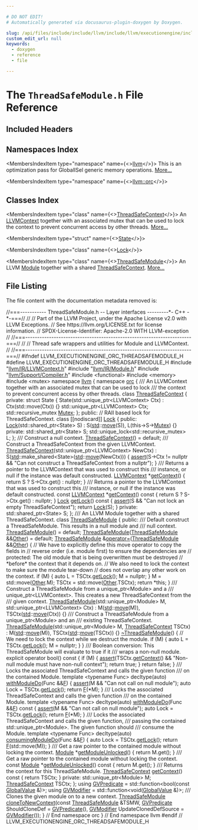 ```yaml
---

# DO NOT EDIT!
# Automatically generated via docusaurus-plugin-doxygen by Doxygen.

slug: /api/files/include/include/llvm/include/llvm/executionengine/include/llvm/executionengine/orc/threadsafemodule-h
custom_edit_url: null
keywords:
  - doxygen
  - reference
  - file

---
```





# The `ThreadSafeModule.h` File Reference

<DoxygenPage pluginConfig={pluginConfig}>



## Included Headers

<IncludesList>
<IncludesListItem
  filePath="llvm/IR/LLVMContext.h"
  permalink="/docs/api/files/include/include/llvm/include/llvm/ir/llvmcontext-h"
  isLocal="true" />
<IncludesListItem
  filePath="llvm/IR/Module.h"
  permalink="/docs/api/files/include/include/llvm/include/llvm/ir/module-h"
  isLocal="true" />
<IncludesListItem
  filePath="llvm/Support/Compiler.h"
  permalink="/docs/api/files/include/include/llvm/include/llvm/support/compiler-h"
  isLocal="true" />
<IncludesListItem
  filePath="functional"
  permalink=""
  isLocal="false" />
<IncludesListItem
  filePath="memory"
  permalink=""
  isLocal="false" />
<IncludesListItem
  filePath="mutex"
  permalink=""
  isLocal="false" />
</IncludesList>

## Namespaces Index

<MembersIndex>

<MembersIndexItem
  type="namespace"
  name={<><a href="/docs/api/namespaces/llvm">llvm</a></>}>
This is an optimization pass for GlobalISel generic memory operations. <a href="/docs/api/namespaces/llvm/#details">More...</a>
</MembersIndexItem>

<MembersIndexItem
  type="namespace"
  name={<><a href="/docs/api/namespaces/llvm/orc">llvm::orc</a></>}>
</MembersIndexItem>

</MembersIndex>

## Classes Index

<MembersIndex>

<MembersIndexItem
  type="class"
  name={<><a href="/docs/api/classes/llvm/orc/threadsafecontext">ThreadSafeContext</a></>}>
An <a href="/docs/api/classes/llvm/llvmcontext">LLVMContext</a> together with an associated mutex that can be used to lock the context to prevent concurrent access by other threads. <a href="/docs/api/classes/llvm/orc/threadsafecontext/#details">More...</a>
</MembersIndexItem>

<MembersIndexItem
  type="struct"
  name={<><a href="/docs/api/structs/llvm/orc/threadsafecontext/state">State</a></>}>
</MembersIndexItem>

<MembersIndexItem
  type="class"
  name={<><a href="/docs/api/classes/llvm/orc/threadsafecontext/lock">Lock</a></>}>
</MembersIndexItem>

<MembersIndexItem
  type="class"
  name={<><a href="/docs/api/classes/llvm/orc/threadsafemodule">ThreadSafeModule</a></>}>
An LLVM <a href="/docs/api/classes/llvm/module">Module</a> together with a shared <a href="/docs/api/classes/llvm/orc/threadsafecontext">ThreadSafeContext</a>. <a href="/docs/api/classes/llvm/orc/threadsafemodule/#details">More...</a>
</MembersIndexItem>

</MembersIndex>


## File Listing

The file content with the documentation metadata removed is:

<ProgramListing>

<Link id="l00001" /><CodeLine lineNumber="1"><Highlight kind="comment">//===----------- ThreadSafeModule.h -- Layer interfaces ---------&#42;- C++ -&#42;-===//</Highlight><Highlight kind="normal"></Highlight></CodeLine>
<Link id="l00002" /><CodeLine lineNumber="2"><Highlight kind="normal"></Highlight><Highlight kind="comment">//</Highlight><Highlight kind="normal"></Highlight></CodeLine>
<Link id="l00003" /><CodeLine lineNumber="3"><Highlight kind="normal"></Highlight><Highlight kind="comment">// Part of the LLVM Project, under the Apache License v2.0 with LLVM Exceptions.</Highlight><Highlight kind="normal"></Highlight></CodeLine>
<Link id="l00004" /><CodeLine lineNumber="4"><Highlight kind="normal"></Highlight><Highlight kind="comment">// See https://llvm.org/LICENSE.txt for license information.</Highlight><Highlight kind="normal"></Highlight></CodeLine>
<Link id="l00005" /><CodeLine lineNumber="5"><Highlight kind="normal"></Highlight><Highlight kind="comment">// SPDX-License-Identifier: Apache-2.0 WITH LLVM-exception</Highlight><Highlight kind="normal"></Highlight></CodeLine>
<Link id="l00006" /><CodeLine lineNumber="6"><Highlight kind="normal"></Highlight><Highlight kind="comment">//</Highlight><Highlight kind="normal"></Highlight></CodeLine>
<Link id="l00007" /><CodeLine lineNumber="7"><Highlight kind="normal"></Highlight><Highlight kind="comment">//===----------------------------------------------------------------------===//</Highlight><Highlight kind="normal"></Highlight></CodeLine>
<Link id="l00008" /><CodeLine lineNumber="8"><Highlight kind="normal"></Highlight><Highlight kind="comment">//</Highlight><Highlight kind="normal"></Highlight></CodeLine>
<Link id="l00009" /><CodeLine lineNumber="9"><Highlight kind="normal"></Highlight><Highlight kind="comment">// Thread safe wrappers and utilities for Module and LLVMContext.</Highlight><Highlight kind="normal"></Highlight></CodeLine>
<Link id="l00010" /><CodeLine lineNumber="10"><Highlight kind="normal"></Highlight><Highlight kind="comment">//</Highlight><Highlight kind="normal"></Highlight></CodeLine>
<Link id="l00011" /><CodeLine lineNumber="11"><Highlight kind="normal"></Highlight><Highlight kind="comment">//===----------------------------------------------------------------------===//</Highlight><Highlight kind="normal"></Highlight></CodeLine>
<Link id="l00012" /><CodeLine lineNumber="12"><Highlight kind="normal"></Highlight></CodeLine>
<Link id="l00013" /><CodeLine lineNumber="13"><Highlight kind="normal"></Highlight><Highlight kind="preprocessor">#ifndef LLVM&#95;EXECUTIONENGINE&#95;ORC&#95;THREADSAFEMODULE&#95;H</Highlight><Highlight kind="normal"></Highlight></CodeLine>
<Link id="l00014" /><CodeLine lineNumber="14"><Highlight kind="normal"></Highlight><Highlight kind="preprocessor">#define LLVM&#95;EXECUTIONENGINE&#95;ORC&#95;THREADSAFEMODULE&#95;H</Highlight><Highlight kind="normal"></Highlight></CodeLine>
<Link id="l00015" /><CodeLine lineNumber="15"><Highlight kind="normal"></Highlight></CodeLine>
<Link id="l00016" /><CodeLine lineNumber="16"><Highlight kind="normal"></Highlight><Highlight kind="preprocessor">#include &quot;<a href="/docs/api/files/include/include/llvm/include/llvm/ir/llvmcontext-h">llvm/IR/LLVMContext.h</a>&quot;</Highlight><Highlight kind="normal"></Highlight></CodeLine>
<Link id="l00017" /><CodeLine lineNumber="17"><Highlight kind="normal"></Highlight><Highlight kind="preprocessor">#include &quot;<a href="/docs/api/files/include/include/llvm/include/llvm/ir/module-h">llvm/IR/Module.h</a>&quot;</Highlight><Highlight kind="normal"></Highlight></CodeLine>
<Link id="l00018" /><CodeLine lineNumber="18"><Highlight kind="normal"></Highlight><Highlight kind="preprocessor">#include &quot;<a href="/docs/api/files/include/include/llvm/include/llvm/support/compiler-h">llvm/Support/Compiler.h</a>&quot;</Highlight><Highlight kind="normal"></Highlight></CodeLine>
<Link id="l00019" /><CodeLine lineNumber="19"><Highlight kind="normal"></Highlight></CodeLine>
<Link id="l00020" /><CodeLine lineNumber="20"><Highlight kind="normal"></Highlight><Highlight kind="preprocessor">#include &lt;functional&gt;</Highlight><Highlight kind="normal"></Highlight></CodeLine>
<Link id="l00021" /><CodeLine lineNumber="21"><Highlight kind="normal"></Highlight><Highlight kind="preprocessor">#include &lt;memory&gt;</Highlight><Highlight kind="normal"></Highlight></CodeLine>
<Link id="l00022" /><CodeLine lineNumber="22"><Highlight kind="normal"></Highlight><Highlight kind="preprocessor">#include &lt;mutex&gt;</Highlight><Highlight kind="normal"></Highlight></CodeLine>
<Link id="l00023" /><CodeLine lineNumber="23"><Highlight kind="normal"></Highlight></CodeLine>
<Link id="l00024" /><CodeLine lineNumber="24"><Highlight kind="normal"></Highlight><Highlight kind="keyword">namespace </Highlight><Highlight kind="normal"><a href="/docs/api/namespaces/llvm">llvm</a> &#123;</Highlight></CodeLine>
<Link id="l00025" /><CodeLine lineNumber="25"><Highlight kind="normal"></Highlight><Highlight kind="keyword">namespace </Highlight><Highlight kind="normal"><a href="/docs/api/namespaces/llvm/orc">orc</a> &#123;</Highlight></CodeLine>
<Link id="l00026" /><CodeLine lineNumber="26"><Highlight kind="normal"></Highlight><Highlight kind="comment"></Highlight></CodeLine>
<Link id="l00027" /><CodeLine lineNumber="27"><Highlight kind="comment">/// An LLVMContext together with an associated mutex that can be used to lock</Highlight></CodeLine>
<Link id="l00028" /><CodeLine lineNumber="28"><Highlight kind="comment">/// the context to prevent concurrent access by other threads.</Highlight><Highlight kind="normal"></Highlight></CodeLine>
<Link id="l00029" /><CodeLine lineNumber="29" lineLink="/docs/api/classes/llvm/orc/threadsafecontext"><Highlight kind="normal"></Highlight><Highlight kind="keyword">class </Highlight><Highlight kind="normal"><a href="/docs/api/classes/llvm/orc/threadsafecontext/#a0a244f57f5a98491480ada4e7ef76ba7">ThreadSafeContext</a> &#123;</Highlight></CodeLine>
<Link id="l00030" /><CodeLine lineNumber="30"><Highlight kind="normal"></Highlight><Highlight kind="keyword">private</Highlight><Highlight kind="normal">:</Highlight></CodeLine>
<Link id="l00031" /><CodeLine lineNumber="31"><Highlight kind="normal">  </Highlight><Highlight kind="keyword">struct </Highlight><Highlight kind="normal">State &#123;</Highlight></CodeLine>
<Link id="l00032" /><CodeLine lineNumber="32"><Highlight kind="normal">    State(std::unique&#95;ptr&lt;LLVMContext&gt; Ctx) : Ctx(std::move(Ctx)) &#123;&#125;</Highlight></CodeLine>
<Link id="l00033" /><CodeLine lineNumber="33"><Highlight kind="normal"></Highlight></CodeLine>
<Link id="l00034" /><CodeLine lineNumber="34"><Highlight kind="normal">    std::unique&#95;ptr&lt;LLVMContext&gt; Ctx;</Highlight></CodeLine>
<Link id="l00035" /><CodeLine lineNumber="35"><Highlight kind="normal">    std::recursive&#95;mutex <a href="/docs/api/namespaces/llvm/sys/#a52d48084c5b60251870b6118e4670fee">Mutex</a>;</Highlight></CodeLine>
<Link id="l00036" /><CodeLine lineNumber="36"><Highlight kind="normal">  &#125;;</Highlight></CodeLine>
<Link id="l00037" /><CodeLine lineNumber="37"><Highlight kind="normal"></Highlight></CodeLine>
<Link id="l00038" /><CodeLine lineNumber="38"><Highlight kind="normal"></Highlight><Highlight kind="keyword">public</Highlight><Highlight kind="normal">:</Highlight></CodeLine>
<Link id="l00039" /><CodeLine lineNumber="39"><Highlight kind="normal">  </Highlight><Highlight kind="comment">// RAII based lock for ThreadSafeContext.</Highlight><Highlight kind="normal"></Highlight></CodeLine>
<Link id="l00040" /><CodeLine lineNumber="40" lineLink="/docs/api/classes/llvm/orc/threadsafecontext/lock"><Highlight kind="normal">  </Highlight><Highlight kind="keyword">class </Highlight><Highlight kind="normal">&#91;&#91;nodiscard&#93;&#93; <a href="/docs/api/classes/llvm/orc/threadsafecontext/lock/#afe44f9af793066beb30dc645113b5e5a">Lock</a> &#123;</Highlight></CodeLine>
<Link id="l00041" /><CodeLine lineNumber="41"><Highlight kind="normal">  </Highlight><Highlight kind="keyword">public</Highlight><Highlight kind="normal">:</Highlight></CodeLine>
<Link id="l00042" /><CodeLine lineNumber="42" lineLink="/docs/api/classes/llvm/orc/threadsafecontext/lock/#afe44f9af793066beb30dc645113b5e5a"><Highlight kind="normal">    <a href="/docs/api/classes/llvm/orc/threadsafecontext/lock/#afe44f9af793066beb30dc645113b5e5a">Lock</a>(std::shared&#95;ptr&lt;State&gt; S) : S(<a href="/docs/api/namespaces/std">std</a>::<a href="/docs/api/namespaces/llvm/#abfc9c7ecf70f66901e439f7c04ef3dbb">move</a>(S)), L(this-&gt;S-&gt;<a href="/docs/api/namespaces/llvm/sys/#a52d48084c5b60251870b6118e4670fee">Mutex</a>) &#123;&#125;</Highlight></CodeLine>
<Link id="l00043" /><CodeLine lineNumber="43"><Highlight kind="normal"></Highlight></CodeLine>
<Link id="l00044" /><CodeLine lineNumber="44"><Highlight kind="normal">  </Highlight><Highlight kind="keyword">private</Highlight><Highlight kind="normal">:</Highlight></CodeLine>
<Link id="l00045" /><CodeLine lineNumber="45"><Highlight kind="normal">    std::shared&#95;ptr&lt;State&gt; S;</Highlight></CodeLine>
<Link id="l00046" /><CodeLine lineNumber="46"><Highlight kind="normal">    std::unique&#95;lock&lt;std::recursive&#95;mutex&gt; L;</Highlight></CodeLine>
<Link id="l00047" /><CodeLine lineNumber="47"><Highlight kind="normal">  &#125;;</Highlight></CodeLine>
<Link id="l00048" /><CodeLine lineNumber="48"><Highlight kind="normal"></Highlight><Highlight kind="comment"></Highlight></CodeLine>
<Link id="l00049" /><CodeLine lineNumber="49"><Highlight kind="comment">  /// Construct a null context.</Highlight><Highlight kind="normal"></Highlight></CodeLine>
<Link id="l00050" /><CodeLine lineNumber="50" lineLink="/docs/api/classes/llvm/orc/threadsafecontext/#a0a244f57f5a98491480ada4e7ef76ba7"><Highlight kind="normal">  <a href="/docs/api/classes/llvm/orc/threadsafecontext/#a0a244f57f5a98491480ada4e7ef76ba7">ThreadSafeContext</a>() = </Highlight><Highlight kind="keywordflow">default</Highlight><Highlight kind="normal">;</Highlight></CodeLine>
<Link id="l00051" /><CodeLine lineNumber="51"><Highlight kind="normal"></Highlight><Highlight kind="comment"></Highlight></CodeLine>
<Link id="l00052" /><CodeLine lineNumber="52"><Highlight kind="comment">  /// Construct a ThreadSafeContext from the given LLVMContext.</Highlight><Highlight kind="normal"></Highlight></CodeLine>
<Link id="l00053" /><CodeLine lineNumber="53" lineLink="/docs/api/classes/llvm/orc/threadsafecontext/#a4b258ac288933a31602eeb3b69fadc24"><Highlight kind="normal">  <a href="/docs/api/classes/llvm/orc/threadsafecontext/#a4b258ac288933a31602eeb3b69fadc24">ThreadSafeContext</a>(std::unique&#95;ptr&lt;LLVMContext&gt; NewCtx)</Highlight></CodeLine>
<Link id="l00054" /><CodeLine lineNumber="54"><Highlight kind="normal">      : S(<a href="/docs/api/namespaces/std">std</a>::make&#95;shared&lt;State&gt;(<a href="/docs/api/namespaces/std">std</a>::<a href="/docs/api/namespaces/llvm/#abfc9c7ecf70f66901e439f7c04ef3dbb">move</a>(NewCtx))) &#123;</Highlight></CodeLine>
<Link id="l00055" /><CodeLine lineNumber="55"><Highlight kind="normal">    <a href="/docs/api/files/lib/lib/target/lib/target/amdgpu/silowercontrolflow-cpp/#a4868c5d81c5ccc98c47aeab6244346a0">assert</a>(S-&gt;Ctx != </Highlight><Highlight kind="keyword">nullptr</Highlight><Highlight kind="normal"> &amp;&amp;</Highlight></CodeLine>
<Link id="l00056" /><CodeLine lineNumber="56"><Highlight kind="normal">           </Highlight><Highlight kind="stringliteral">&quot;Can not construct a ThreadSafeContext from a nullptr&quot;</Highlight><Highlight kind="normal">);</Highlight></CodeLine>
<Link id="l00057" /><CodeLine lineNumber="57"><Highlight kind="normal">  &#125;</Highlight></CodeLine>
<Link id="l00058" /><CodeLine lineNumber="58"><Highlight kind="normal"></Highlight><Highlight kind="comment"></Highlight></CodeLine>
<Link id="l00059" /><CodeLine lineNumber="59"><Highlight kind="comment">  /// Returns a pointer to the LLVMContext that was used to construct this</Highlight></CodeLine>
<Link id="l00060" /><CodeLine lineNumber="60"><Highlight kind="comment">  /// instance, or null if the instance was default constructed.</Highlight><Highlight kind="normal"></Highlight></CodeLine>
<Link id="l00061" /><CodeLine lineNumber="61" lineLink="/docs/api/classes/llvm/orc/threadsafecontext/#a26cd7d5082cf17b4782dc90afbc37899"><Highlight kind="normal">  <a href="/docs/api/classes/llvm/llvmcontext">LLVMContext</a> &#42;<a href="/docs/api/classes/llvm/orc/threadsafecontext/#a26cd7d5082cf17b4782dc90afbc37899">getContext</a>() &#123; </Highlight><Highlight kind="keywordflow">return</Highlight><Highlight kind="normal"> S ? S-&gt;Ctx.get() : </Highlight><Highlight kind="keyword">nullptr</Highlight><Highlight kind="normal">; &#125;</Highlight></CodeLine>
<Link id="l00062" /><CodeLine lineNumber="62"><Highlight kind="normal"></Highlight><Highlight kind="comment"></Highlight></CodeLine>
<Link id="l00063" /><CodeLine lineNumber="63"><Highlight kind="comment">  /// Returns a pointer to the LLVMContext that was used to construct this</Highlight></CodeLine>
<Link id="l00064" /><CodeLine lineNumber="64"><Highlight kind="comment">  /// instance, or null if the instance was default constructed.</Highlight><Highlight kind="normal"></Highlight></CodeLine>
<Link id="l00065" /><CodeLine lineNumber="65" lineLink="/docs/api/classes/llvm/orc/threadsafecontext/#a6a7edf9869709ba3d8647705540f2926"><Highlight kind="normal">  </Highlight><Highlight kind="keyword">const</Highlight><Highlight kind="normal"> <a href="/docs/api/classes/llvm/llvmcontext">LLVMContext</a> &#42;<a href="/docs/api/classes/llvm/orc/threadsafecontext/#a6a7edf9869709ba3d8647705540f2926">getContext</a>()</Highlight><Highlight kind="keyword"> const </Highlight><Highlight kind="normal">&#123; </Highlight><Highlight kind="keywordflow">return</Highlight><Highlight kind="normal"> S ? S-&gt;Ctx.get() : </Highlight><Highlight kind="keyword">nullptr</Highlight><Highlight kind="normal">; &#125;</Highlight></CodeLine>
<Link id="l00066" /><CodeLine lineNumber="66"><Highlight kind="normal"></Highlight></CodeLine>
<Link id="l00067" /><CodeLine lineNumber="67" lineLink="/docs/api/classes/llvm/orc/threadsafecontext/#a25f49da8596355b9e4d0f2f85b792854"><Highlight kind="normal">  <a href="/docs/api/classes/llvm/orc/threadsafecontext/lock">Lock</a> <a href="/docs/api/classes/llvm/orc/threadsafecontext/#a25f49da8596355b9e4d0f2f85b792854">getLock</a>()</Highlight><Highlight kind="keyword"> const </Highlight><Highlight kind="normal">&#123;</Highlight></CodeLine>
<Link id="l00068" /><CodeLine lineNumber="68"><Highlight kind="normal">    <a href="/docs/api/files/lib/lib/target/lib/target/amdgpu/silowercontrolflow-cpp/#a4868c5d81c5ccc98c47aeab6244346a0">assert</a>(S &amp;&amp; </Highlight><Highlight kind="stringliteral">&quot;Can not lock an empty ThreadSafeContext&quot;</Highlight><Highlight kind="normal">);</Highlight></CodeLine>
<Link id="l00069" /><CodeLine lineNumber="69"><Highlight kind="normal">    </Highlight><Highlight kind="keywordflow">return</Highlight><Highlight kind="normal"> <a href="/docs/api/classes/llvm/orc/threadsafecontext/lock">Lock</a>(S);</Highlight></CodeLine>
<Link id="l00070" /><CodeLine lineNumber="70"><Highlight kind="normal">  &#125;</Highlight></CodeLine>
<Link id="l00071" /><CodeLine lineNumber="71"><Highlight kind="normal"></Highlight></CodeLine>
<Link id="l00072" /><CodeLine lineNumber="72"><Highlight kind="normal"></Highlight><Highlight kind="keyword">private</Highlight><Highlight kind="normal">:</Highlight></CodeLine>
<Link id="l00073" /><CodeLine lineNumber="73"><Highlight kind="normal">  std::shared&#95;ptr&lt;State&gt; S;</Highlight></CodeLine>
<Link id="l00074" /><CodeLine lineNumber="74"><Highlight kind="normal">&#125;;</Highlight></CodeLine>
<Link id="l00075" /><CodeLine lineNumber="75"><Highlight kind="normal"></Highlight><Highlight kind="comment"></Highlight></CodeLine>
<Link id="l00076" /><CodeLine lineNumber="76"><Highlight kind="comment">/// An LLVM Module together with a shared ThreadSafeContext.</Highlight><Highlight kind="normal"></Highlight></CodeLine>
<Link id="l00077" /><CodeLine lineNumber="77" lineLink="/docs/api/classes/llvm/orc/threadsafemodule"><Highlight kind="normal"></Highlight><Highlight kind="keyword">class </Highlight><Highlight kind="normal"><a href="/docs/api/classes/llvm/orc/threadsafemodule/#a5238e1d80536030a7ddd0a00e18c7371">ThreadSafeModule</a> &#123;</Highlight></CodeLine>
<Link id="l00078" /><CodeLine lineNumber="78"><Highlight kind="normal"></Highlight><Highlight kind="keyword">public</Highlight><Highlight kind="normal">:</Highlight><Highlight kind="comment"></Highlight></CodeLine>
<Link id="l00079" /><CodeLine lineNumber="79"><Highlight kind="comment">  /// Default construct a ThreadSafeModule. This results in a null module and</Highlight></CodeLine>
<Link id="l00080" /><CodeLine lineNumber="80"><Highlight kind="comment">  /// null context.</Highlight><Highlight kind="normal"></Highlight></CodeLine>
<Link id="l00081" /><CodeLine lineNumber="81" lineLink="/docs/api/classes/llvm/orc/threadsafemodule/#a5238e1d80536030a7ddd0a00e18c7371"><Highlight kind="normal">  <a href="/docs/api/classes/llvm/orc/threadsafemodule/#a5238e1d80536030a7ddd0a00e18c7371">ThreadSafeModule</a>() = </Highlight><Highlight kind="keywordflow">default</Highlight><Highlight kind="normal">;</Highlight></CodeLine>
<Link id="l00082" /><CodeLine lineNumber="82"><Highlight kind="normal"></Highlight></CodeLine>
<Link id="l00083" /><CodeLine lineNumber="83" lineLink="/docs/api/classes/llvm/orc/threadsafemodule/#a7e8aab03373a96cc61ae3da687bd73eb"><Highlight kind="normal">  <a href="/docs/api/classes/llvm/orc/threadsafemodule/#a7e8aab03373a96cc61ae3da687bd73eb">ThreadSafeModule</a>(<a href="/docs/api/classes/llvm/orc/threadsafemodule/#a5238e1d80536030a7ddd0a00e18c7371">ThreadSafeModule</a> &amp;&amp;<a href="/docs/api/namespaces/llvm/#a9eb4f5b98b70ee4fab9614ed58282c1fa6311ae17c1ee52b36e68aaf4ad066387">Other</a>) = </Highlight><Highlight kind="keywordflow">default</Highlight><Highlight kind="normal">;</Highlight></CodeLine>
<Link id="l00084" /><CodeLine lineNumber="84"><Highlight kind="normal"></Highlight></CodeLine>
<Link id="l00085" /><CodeLine lineNumber="85" lineLink="/docs/api/classes/llvm/orc/threadsafemodule/#a1bba70015bd06fc62083890136957dda"><Highlight kind="normal">  <a href="/docs/api/classes/llvm/orc/threadsafemodule/#a5238e1d80536030a7ddd0a00e18c7371">ThreadSafeModule</a> &amp;<a href="/docs/api/classes/llvm/orc/threadsafemodule/#a1bba70015bd06fc62083890136957dda">operator=</a>(<a href="/docs/api/classes/llvm/orc/threadsafemodule/#a5238e1d80536030a7ddd0a00e18c7371">ThreadSafeModule</a> &amp;&amp;<a href="/docs/api/namespaces/llvm/#a9eb4f5b98b70ee4fab9614ed58282c1fa6311ae17c1ee52b36e68aaf4ad066387">Other</a>) &#123;</Highlight></CodeLine>
<Link id="l00086" /><CodeLine lineNumber="86"><Highlight kind="normal">    </Highlight><Highlight kind="comment">// We have to explicitly define this move operator to copy the fields in</Highlight><Highlight kind="normal"></Highlight></CodeLine>
<Link id="l00087" /><CodeLine lineNumber="87"><Highlight kind="normal">    </Highlight><Highlight kind="comment">// reverse order (i.e. module first) to ensure the dependencies are</Highlight><Highlight kind="normal"></Highlight></CodeLine>
<Link id="l00088" /><CodeLine lineNumber="88"><Highlight kind="normal">    </Highlight><Highlight kind="comment">// protected: The old module that is being overwritten must be destroyed</Highlight><Highlight kind="normal"></Highlight></CodeLine>
<Link id="l00089" /><CodeLine lineNumber="89"><Highlight kind="normal">    </Highlight><Highlight kind="comment">// &#42;before&#42; the context that it depends on.</Highlight><Highlight kind="normal"></Highlight></CodeLine>
<Link id="l00090" /><CodeLine lineNumber="90"><Highlight kind="normal">    </Highlight><Highlight kind="comment">// We also need to lock the context to make sure the module tear-down</Highlight><Highlight kind="normal"></Highlight></CodeLine>
<Link id="l00091" /><CodeLine lineNumber="91"><Highlight kind="normal">    </Highlight><Highlight kind="comment">// does not overlap any other work on the context.</Highlight><Highlight kind="normal"></Highlight></CodeLine>
<Link id="l00092" /><CodeLine lineNumber="92"><Highlight kind="normal">    </Highlight><Highlight kind="keywordflow">if</Highlight><Highlight kind="normal"> (M) &#123;</Highlight></CodeLine>
<Link id="l00093" /><CodeLine lineNumber="93"><Highlight kind="normal">      </Highlight><Highlight kind="keyword">auto</Highlight><Highlight kind="normal"> L = TSCtx.<a href="/docs/api/classes/llvm/orc/threadsafecontext/#a25f49da8596355b9e4d0f2f85b792854">getLock</a>();</Highlight></CodeLine>
<Link id="l00094" /><CodeLine lineNumber="94"><Highlight kind="normal">      M = </Highlight><Highlight kind="keyword">nullptr</Highlight><Highlight kind="normal">;</Highlight></CodeLine>
<Link id="l00095" /><CodeLine lineNumber="95"><Highlight kind="normal">    &#125;</Highlight></CodeLine>
<Link id="l00096" /><CodeLine lineNumber="96"><Highlight kind="normal">    M = std::move(<a href="/docs/api/namespaces/llvm/#a9eb4f5b98b70ee4fab9614ed58282c1fa6311ae17c1ee52b36e68aaf4ad066387">Other</a>.M);</Highlight></CodeLine>
<Link id="l00097" /><CodeLine lineNumber="97"><Highlight kind="normal">    TSCtx = std::move(<a href="/docs/api/namespaces/llvm/#a9eb4f5b98b70ee4fab9614ed58282c1fa6311ae17c1ee52b36e68aaf4ad066387">Other</a>.TSCtx);</Highlight></CodeLine>
<Link id="l00098" /><CodeLine lineNumber="98"><Highlight kind="normal">    </Highlight><Highlight kind="keywordflow">return</Highlight><Highlight kind="normal"> &#42;</Highlight><Highlight kind="keyword">this</Highlight><Highlight kind="normal">;</Highlight></CodeLine>
<Link id="l00099" /><CodeLine lineNumber="99"><Highlight kind="normal">  &#125;</Highlight></CodeLine>
<Link id="l00100" /><CodeLine lineNumber="100"><Highlight kind="normal"></Highlight><Highlight kind="comment"></Highlight></CodeLine>
<Link id="l00101" /><CodeLine lineNumber="101"><Highlight kind="comment">  /// Construct a ThreadSafeModule from a unique&#95;ptr&lt;Module&gt; and a</Highlight></CodeLine>
<Link id="l00102" /><CodeLine lineNumber="102"><Highlight kind="comment">  /// unique&#95;ptr&lt;LLVMContext&gt;. This creates a new ThreadSafeContext from the</Highlight></CodeLine>
<Link id="l00103" /><CodeLine lineNumber="103"><Highlight kind="comment">  /// given context.</Highlight><Highlight kind="normal"></Highlight></CodeLine>
<Link id="l00104" /><CodeLine lineNumber="104" lineLink="/docs/api/classes/llvm/orc/threadsafemodule/#a59b16a2ba2778523a92d88a10d000e9d"><Highlight kind="normal">  <a href="/docs/api/classes/llvm/orc/threadsafemodule/#a59b16a2ba2778523a92d88a10d000e9d">ThreadSafeModule</a>(std::unique&#95;ptr&lt;Module&gt; M, std::unique&#95;ptr&lt;LLVMContext&gt; Ctx)</Highlight></CodeLine>
<Link id="l00105" /><CodeLine lineNumber="105"><Highlight kind="normal">      : M(<a href="/docs/api/namespaces/std">std</a>::<a href="/docs/api/namespaces/llvm/#abfc9c7ecf70f66901e439f7c04ef3dbb">move</a>(M)), TSCtx(<a href="/docs/api/namespaces/std">std</a>::<a href="/docs/api/namespaces/llvm/#abfc9c7ecf70f66901e439f7c04ef3dbb">move</a>(Ctx)) &#123;&#125;</Highlight></CodeLine>
<Link id="l00106" /><CodeLine lineNumber="106"><Highlight kind="normal"></Highlight><Highlight kind="comment"></Highlight></CodeLine>
<Link id="l00107" /><CodeLine lineNumber="107"><Highlight kind="comment">  /// Construct a ThreadSafeModule from a unique&#95;ptr&lt;Module&gt; and an</Highlight></CodeLine>
<Link id="l00108" /><CodeLine lineNumber="108"><Highlight kind="comment">  /// existing ThreadSafeContext.</Highlight><Highlight kind="normal"></Highlight></CodeLine>
<Link id="l00109" /><CodeLine lineNumber="109" lineLink="/docs/api/classes/llvm/orc/threadsafemodule/#aad76bc6379e9faa0a0b2e360817bbc37"><Highlight kind="normal">  <a href="/docs/api/classes/llvm/orc/threadsafemodule/#aad76bc6379e9faa0a0b2e360817bbc37">ThreadSafeModule</a>(std::unique&#95;ptr&lt;Module&gt; M, <a href="/docs/api/classes/llvm/orc/threadsafecontext">ThreadSafeContext</a> TSCtx)</Highlight></CodeLine>
<Link id="l00110" /><CodeLine lineNumber="110"><Highlight kind="normal">      : M(<a href="/docs/api/namespaces/std">std</a>::<a href="/docs/api/namespaces/llvm/#abfc9c7ecf70f66901e439f7c04ef3dbb">move</a>(M)), TSCtx(<a href="/docs/api/namespaces/std">std</a>::<a href="/docs/api/namespaces/llvm/#abfc9c7ecf70f66901e439f7c04ef3dbb">move</a>(TSCtx)) &#123;&#125;</Highlight></CodeLine>
<Link id="l00111" /><CodeLine lineNumber="111"><Highlight kind="normal"></Highlight></CodeLine>
<Link id="l00112" /><CodeLine lineNumber="112" lineLink="/docs/api/classes/llvm/orc/threadsafemodule/#a39fded867bd4a9aa23197880a2523bdb"><Highlight kind="normal">  <a href="/docs/api/classes/llvm/orc/threadsafemodule/#a39fded867bd4a9aa23197880a2523bdb">~ThreadSafeModule</a>() &#123;</Highlight></CodeLine>
<Link id="l00113" /><CodeLine lineNumber="113"><Highlight kind="normal">    </Highlight><Highlight kind="comment">// We need to lock the context while we destruct the module.</Highlight><Highlight kind="normal"></Highlight></CodeLine>
<Link id="l00114" /><CodeLine lineNumber="114"><Highlight kind="normal">    </Highlight><Highlight kind="keywordflow">if</Highlight><Highlight kind="normal"> (M) &#123;</Highlight></CodeLine>
<Link id="l00115" /><CodeLine lineNumber="115"><Highlight kind="normal">      </Highlight><Highlight kind="keyword">auto</Highlight><Highlight kind="normal"> L = TSCtx.<a href="/docs/api/classes/llvm/orc/threadsafecontext/#a25f49da8596355b9e4d0f2f85b792854">getLock</a>();</Highlight></CodeLine>
<Link id="l00116" /><CodeLine lineNumber="116"><Highlight kind="normal">      M = </Highlight><Highlight kind="keyword">nullptr</Highlight><Highlight kind="normal">;</Highlight></CodeLine>
<Link id="l00117" /><CodeLine lineNumber="117"><Highlight kind="normal">    &#125;</Highlight></CodeLine>
<Link id="l00118" /><CodeLine lineNumber="118"><Highlight kind="normal">  &#125;</Highlight></CodeLine>
<Link id="l00119" /><CodeLine lineNumber="119"><Highlight kind="normal"></Highlight><Highlight kind="comment"></Highlight></CodeLine>
<Link id="l00120" /><CodeLine lineNumber="120"><Highlight kind="comment">  /// Boolean conversion: This ThreadSafeModule will evaluate to true if it</Highlight></CodeLine>
<Link id="l00121" /><CodeLine lineNumber="121"><Highlight kind="comment">  /// wraps a non-null module.</Highlight><Highlight kind="normal"></Highlight></CodeLine>
<Link id="l00122" /><CodeLine lineNumber="122" lineLink="/docs/api/classes/llvm/orc/threadsafemodule/#ad047604d783d265d6f5a5cfc3f0345e3"><Highlight kind="normal">  </Highlight><Highlight kind="keyword">explicit</Highlight><Highlight kind="normal"> </Highlight><Highlight kind="keyword">operator</Highlight><Highlight kind="normal"> bool()</Highlight><Highlight kind="keyword"> const </Highlight><Highlight kind="normal">&#123;</Highlight></CodeLine>
<Link id="l00123" /><CodeLine lineNumber="123"><Highlight kind="normal">    </Highlight><Highlight kind="keywordflow">if</Highlight><Highlight kind="normal"> (M) &#123;</Highlight></CodeLine>
<Link id="l00124" /><CodeLine lineNumber="124"><Highlight kind="normal">      <a href="/docs/api/files/lib/lib/target/lib/target/amdgpu/silowercontrolflow-cpp/#a4868c5d81c5ccc98c47aeab6244346a0">assert</a>(TSCtx.<a href="/docs/api/classes/llvm/orc/threadsafecontext/#a26cd7d5082cf17b4782dc90afbc37899">getContext</a>() &amp;&amp;</Highlight></CodeLine>
<Link id="l00125" /><CodeLine lineNumber="125"><Highlight kind="normal">             </Highlight><Highlight kind="stringliteral">&quot;Non-null module must have non-null context&quot;</Highlight><Highlight kind="normal">);</Highlight></CodeLine>
<Link id="l00126" /><CodeLine lineNumber="126"><Highlight kind="normal">      </Highlight><Highlight kind="keywordflow">return</Highlight><Highlight kind="normal"> </Highlight><Highlight kind="keyword">true</Highlight><Highlight kind="normal">;</Highlight></CodeLine>
<Link id="l00127" /><CodeLine lineNumber="127"><Highlight kind="normal">    &#125;</Highlight></CodeLine>
<Link id="l00128" /><CodeLine lineNumber="128"><Highlight kind="normal">    </Highlight><Highlight kind="keywordflow">return</Highlight><Highlight kind="normal"> </Highlight><Highlight kind="keyword">false</Highlight><Highlight kind="normal">;</Highlight></CodeLine>
<Link id="l00129" /><CodeLine lineNumber="129"><Highlight kind="normal">  &#125;</Highlight></CodeLine>
<Link id="l00130" /><CodeLine lineNumber="130"><Highlight kind="normal"></Highlight><Highlight kind="comment"></Highlight></CodeLine>
<Link id="l00131" /><CodeLine lineNumber="131"><Highlight kind="comment">  /// Locks the associated ThreadSafeContext and calls the given function</Highlight></CodeLine>
<Link id="l00132" /><CodeLine lineNumber="132"><Highlight kind="comment">  /// on the contained Module.</Highlight><Highlight kind="normal"></Highlight></CodeLine>
<Link id="l00133" /><CodeLine lineNumber="133" lineLink="/docs/api/classes/llvm/orc/threadsafemodule/#a5dc53e9bbda9066a1ade839494fe0cd9"><Highlight kind="normal">  </Highlight><Highlight kind="keyword">template</Highlight><Highlight kind="normal"> &lt;</Highlight><Highlight kind="keyword">typename</Highlight><Highlight kind="normal"> Func&gt; </Highlight><Highlight kind="keyword">decltype</Highlight><Highlight kind="normal">(</Highlight><Highlight kind="keyword">auto</Highlight><Highlight kind="normal">) <a href="/docs/api/classes/llvm/orc/threadsafemodule/#a5dc53e9bbda9066a1ade839494fe0cd9">withModuleDo</a>(Func &amp;&amp;<a href="/docs/api/files/lib/lib/support/md5-cpp/#a96d73bbd7af15cb1fc38c3f4a3bd82e9">F</a>) &#123;</Highlight></CodeLine>
<Link id="l00134" /><CodeLine lineNumber="134"><Highlight kind="normal">    <a href="/docs/api/files/lib/lib/target/lib/target/amdgpu/silowercontrolflow-cpp/#a4868c5d81c5ccc98c47aeab6244346a0">assert</a>(M &amp;&amp; </Highlight><Highlight kind="stringliteral">&quot;Can not call on null module&quot;</Highlight><Highlight kind="normal">);</Highlight></CodeLine>
<Link id="l00135" /><CodeLine lineNumber="135"><Highlight kind="normal">    </Highlight><Highlight kind="keyword">auto</Highlight><Highlight kind="normal"> Lock = TSCtx.<a href="/docs/api/classes/llvm/orc/threadsafecontext/#a25f49da8596355b9e4d0f2f85b792854">getLock</a>();</Highlight></CodeLine>
<Link id="l00136" /><CodeLine lineNumber="136"><Highlight kind="normal">    </Highlight><Highlight kind="keywordflow">return</Highlight><Highlight kind="normal"> <a href="/docs/api/files/lib/lib/support/md5-cpp/#a96d73bbd7af15cb1fc38c3f4a3bd82e9">F</a>(&#42;M);</Highlight></CodeLine>
<Link id="l00137" /><CodeLine lineNumber="137"><Highlight kind="normal">  &#125;</Highlight></CodeLine>
<Link id="l00138" /><CodeLine lineNumber="138"><Highlight kind="normal"></Highlight><Highlight kind="comment"></Highlight></CodeLine>
<Link id="l00139" /><CodeLine lineNumber="139"><Highlight kind="comment">  /// Locks the associated ThreadSafeContext and calls the given function</Highlight></CodeLine>
<Link id="l00140" /><CodeLine lineNumber="140"><Highlight kind="comment">  /// on the contained Module.</Highlight><Highlight kind="normal"></Highlight></CodeLine>
<Link id="l00141" /><CodeLine lineNumber="141" lineLink="/docs/api/classes/llvm/orc/threadsafemodule/#aa62be2ea900c7dbd8c0d45af767142c5"><Highlight kind="normal">  </Highlight><Highlight kind="keyword">template</Highlight><Highlight kind="normal"> &lt;</Highlight><Highlight kind="keyword">typename</Highlight><Highlight kind="normal"> Func&gt; </Highlight><Highlight kind="keyword">decltype</Highlight><Highlight kind="normal">(</Highlight><Highlight kind="keyword">auto</Highlight><Highlight kind="normal">) <a href="/docs/api/classes/llvm/orc/threadsafemodule/#aa62be2ea900c7dbd8c0d45af767142c5">withModuleDo</a>(Func &amp;&amp;<a href="/docs/api/files/lib/lib/support/md5-cpp/#a96d73bbd7af15cb1fc38c3f4a3bd82e9">F</a>) </Highlight><Highlight kind="keyword">const</Highlight><Highlight kind="normal"> &#123;</Highlight></CodeLine>
<Link id="l00142" /><CodeLine lineNumber="142"><Highlight kind="normal">    <a href="/docs/api/files/lib/lib/target/lib/target/amdgpu/silowercontrolflow-cpp/#a4868c5d81c5ccc98c47aeab6244346a0">assert</a>(M &amp;&amp; </Highlight><Highlight kind="stringliteral">&quot;Can not call on null module&quot;</Highlight><Highlight kind="normal">);</Highlight></CodeLine>
<Link id="l00143" /><CodeLine lineNumber="143"><Highlight kind="normal">    </Highlight><Highlight kind="keyword">auto</Highlight><Highlight kind="normal"> Lock = TSCtx.<a href="/docs/api/classes/llvm/orc/threadsafecontext/#a25f49da8596355b9e4d0f2f85b792854">getLock</a>();</Highlight></CodeLine>
<Link id="l00144" /><CodeLine lineNumber="144"><Highlight kind="normal">    </Highlight><Highlight kind="keywordflow">return</Highlight><Highlight kind="normal"> <a href="/docs/api/files/lib/lib/support/md5-cpp/#a96d73bbd7af15cb1fc38c3f4a3bd82e9">F</a>(&#42;M);</Highlight></CodeLine>
<Link id="l00145" /><CodeLine lineNumber="145"><Highlight kind="normal">  &#125;</Highlight></CodeLine>
<Link id="l00146" /><CodeLine lineNumber="146"><Highlight kind="normal"></Highlight><Highlight kind="comment"></Highlight></CodeLine>
<Link id="l00147" /><CodeLine lineNumber="147"><Highlight kind="comment">  /// Locks the associated ThreadSafeContext and calls the given function,</Highlight></CodeLine>
<Link id="l00148" /><CodeLine lineNumber="148"><Highlight kind="comment">  /// passing the contained std::unique&#95;ptr&lt;Module&gt;. The given function should</Highlight></CodeLine>
<Link id="l00149" /><CodeLine lineNumber="149"><Highlight kind="comment">  /// consume the Module.</Highlight><Highlight kind="normal"></Highlight></CodeLine>
<Link id="l00150" /><CodeLine lineNumber="150" lineLink="/docs/api/classes/llvm/orc/threadsafemodule/#a0f1e21cac5addd85d48c5e4819d31df7"><Highlight kind="normal">  </Highlight><Highlight kind="keyword">template</Highlight><Highlight kind="normal"> &lt;</Highlight><Highlight kind="keyword">typename</Highlight><Highlight kind="normal"> Func&gt; </Highlight><Highlight kind="keyword">decltype</Highlight><Highlight kind="normal">(</Highlight><Highlight kind="keyword">auto</Highlight><Highlight kind="normal">) <a href="/docs/api/classes/llvm/orc/threadsafemodule/#a0f1e21cac5addd85d48c5e4819d31df7">consumingModuleDo</a>(Func &amp;&amp;<a href="/docs/api/files/lib/lib/support/md5-cpp/#a96d73bbd7af15cb1fc38c3f4a3bd82e9">F</a>) &#123;</Highlight></CodeLine>
<Link id="l00151" /><CodeLine lineNumber="151"><Highlight kind="normal">    </Highlight><Highlight kind="keyword">auto</Highlight><Highlight kind="normal"> Lock = TSCtx.<a href="/docs/api/classes/llvm/orc/threadsafecontext/#a25f49da8596355b9e4d0f2f85b792854">getLock</a>();</Highlight></CodeLine>
<Link id="l00152" /><CodeLine lineNumber="152"><Highlight kind="normal">    </Highlight><Highlight kind="keywordflow">return</Highlight><Highlight kind="normal"> <a href="/docs/api/files/lib/lib/support/md5-cpp/#a96d73bbd7af15cb1fc38c3f4a3bd82e9">F</a>(std::move(M));</Highlight></CodeLine>
<Link id="l00153" /><CodeLine lineNumber="153"><Highlight kind="normal">  &#125;</Highlight></CodeLine>
<Link id="l00154" /><CodeLine lineNumber="154"><Highlight kind="normal"></Highlight><Highlight kind="comment"></Highlight></CodeLine>
<Link id="l00155" /><CodeLine lineNumber="155"><Highlight kind="comment">  /// Get a raw pointer to the contained module without locking the context.</Highlight><Highlight kind="normal"></Highlight></CodeLine>
<Link id="l00156" /><CodeLine lineNumber="156" lineLink="/docs/api/classes/llvm/orc/threadsafemodule/#a58bcc80e93468f93bcb88913975c9d14"><Highlight kind="normal">  <a href="/docs/api/classes/llvm/module">Module</a> &#42;<a href="/docs/api/classes/llvm/orc/threadsafemodule/#a58bcc80e93468f93bcb88913975c9d14">getModuleUnlocked</a>() &#123; </Highlight><Highlight kind="keywordflow">return</Highlight><Highlight kind="normal"> M.get(); &#125;</Highlight></CodeLine>
<Link id="l00157" /><CodeLine lineNumber="157"><Highlight kind="normal"></Highlight><Highlight kind="comment"></Highlight></CodeLine>
<Link id="l00158" /><CodeLine lineNumber="158"><Highlight kind="comment">  /// Get a raw pointer to the contained module without locking the context.</Highlight><Highlight kind="normal"></Highlight></CodeLine>
<Link id="l00159" /><CodeLine lineNumber="159" lineLink="/docs/api/classes/llvm/orc/threadsafemodule/#ab9654d98cd18ba8401ea64b4b082b4fe"><Highlight kind="normal">  </Highlight><Highlight kind="keyword">const</Highlight><Highlight kind="normal"> <a href="/docs/api/classes/llvm/module">Module</a> &#42;<a href="/docs/api/classes/llvm/orc/threadsafemodule/#ab9654d98cd18ba8401ea64b4b082b4fe">getModuleUnlocked</a>()</Highlight><Highlight kind="keyword"> const </Highlight><Highlight kind="normal">&#123; </Highlight><Highlight kind="keywordflow">return</Highlight><Highlight kind="normal"> M.get(); &#125;</Highlight></CodeLine>
<Link id="l00160" /><CodeLine lineNumber="160"><Highlight kind="normal"></Highlight><Highlight kind="comment"></Highlight></CodeLine>
<Link id="l00161" /><CodeLine lineNumber="161"><Highlight kind="comment">  /// Returns the context for this ThreadSafeModule.</Highlight><Highlight kind="normal"></Highlight></CodeLine>
<Link id="l00162" /><CodeLine lineNumber="162" lineLink="/docs/api/classes/llvm/orc/threadsafemodule/#a005c94184fdf73cdac56be7b8f17fc12"><Highlight kind="normal">  <a href="/docs/api/classes/llvm/orc/threadsafecontext">ThreadSafeContext</a> <a href="/docs/api/classes/llvm/orc/threadsafemodule/#a005c94184fdf73cdac56be7b8f17fc12">getContext</a>()</Highlight><Highlight kind="keyword"> const </Highlight><Highlight kind="normal">&#123; </Highlight><Highlight kind="keywordflow">return</Highlight><Highlight kind="normal"> TSCtx; &#125;</Highlight></CodeLine>
<Link id="l00163" /><CodeLine lineNumber="163"><Highlight kind="normal"></Highlight></CodeLine>
<Link id="l00164" /><CodeLine lineNumber="164"><Highlight kind="normal"></Highlight><Highlight kind="keyword">private</Highlight><Highlight kind="normal">:</Highlight></CodeLine>
<Link id="l00165" /><CodeLine lineNumber="165"><Highlight kind="normal">  std::unique&#95;ptr&lt;Module&gt; M;</Highlight></CodeLine>
<Link id="l00166" /><CodeLine lineNumber="166"><Highlight kind="normal">  <a href="/docs/api/classes/llvm/orc/threadsafecontext">ThreadSafeContext</a> TSCtx;</Highlight></CodeLine>
<Link id="l00167" /><CodeLine lineNumber="167"><Highlight kind="normal">&#125;;</Highlight></CodeLine>
<Link id="l00168" /><CodeLine lineNumber="168"><Highlight kind="normal"></Highlight></CodeLine>
<Link id="l00169" /><CodeLine lineNumber="169" lineLink="/docs/api/namespaces/llvm/orc/#a2ea0417a597899c854ba1a0f8d11fb23"><Highlight kind="normal"></Highlight><Highlight kind="keyword">using </Highlight><Highlight kind="normal"><a href="/docs/api/namespaces/llvm/orc/#a2ea0417a597899c854ba1a0f8d11fb23">GVPredicate</a> = std::function&lt;bool(</Highlight><Highlight kind="keyword">const</Highlight><Highlight kind="normal"> <a href="/docs/api/classes/llvm/globalvalue">GlobalValue</a> &amp;)&gt;;</Highlight></CodeLine>
<Link id="l00170" /><CodeLine lineNumber="170" lineLink="/docs/api/namespaces/llvm/orc/#a4e439480fad45ee2662f62bd6c2152e4"><Highlight kind="normal"></Highlight><Highlight kind="keyword">using </Highlight><Highlight kind="normal"><a href="/docs/api/namespaces/llvm/orc/#a4e439480fad45ee2662f62bd6c2152e4">GVModifier</a> = std::function&lt;void(<a href="/docs/api/classes/llvm/globalvalue">GlobalValue</a> &amp;)&gt;;</Highlight></CodeLine>
<Link id="l00171" /><CodeLine lineNumber="171"><Highlight kind="normal"></Highlight><Highlight kind="comment"></Highlight></CodeLine>
<Link id="l00172" /><CodeLine lineNumber="172"><Highlight kind="comment">/// Clones the given module on to a new context.</Highlight><Highlight kind="normal"></Highlight></CodeLine>
<Link id="l00173" /><CodeLine lineNumber="173"><Highlight kind="normal"><a href="/docs/api/classes/llvm/orc/threadsafemodule">ThreadSafeModule</a></Highlight></CodeLine>
<Link id="l00174" /><CodeLine lineNumber="174"><Highlight kind="normal"><a href="/docs/api/namespaces/llvm/orc/#acb572d27661acd51c80b1bca18cd1ee3">cloneToNewContext</a>(</Highlight><Highlight kind="keyword">const</Highlight><Highlight kind="normal"> <a href="/docs/api/classes/llvm/orc/threadsafemodule">ThreadSafeModule</a> &amp;TSMW,</Highlight></CodeLine>
<Link id="l00175" /><CodeLine lineNumber="175"><Highlight kind="normal">                  <a href="/docs/api/namespaces/llvm/orc/#a2ea0417a597899c854ba1a0f8d11fb23">GVPredicate</a> ShouldCloneDef = <a href="/docs/api/namespaces/llvm/orc/#a2ea0417a597899c854ba1a0f8d11fb23">GVPredicate</a>(),</Highlight></CodeLine>
<Link id="l00176" /><CodeLine lineNumber="176"><Highlight kind="normal">                  <a href="/docs/api/namespaces/llvm/orc/#a4e439480fad45ee2662f62bd6c2152e4">GVModifier</a> UpdateClonedDefSource = <a href="/docs/api/namespaces/llvm/orc/#a4e439480fad45ee2662f62bd6c2152e4">GVModifier</a>());</Highlight></CodeLine>
<Link id="l00177" /><CodeLine lineNumber="177"><Highlight kind="normal"></Highlight></CodeLine>
<Link id="l00178" /><CodeLine lineNumber="178"><Highlight kind="normal">&#125; </Highlight><Highlight kind="comment">// End namespace orc</Highlight><Highlight kind="normal"></Highlight></CodeLine>
<Link id="l00179" /><CodeLine lineNumber="179"><Highlight kind="normal">&#125; </Highlight><Highlight kind="comment">// End namespace llvm</Highlight><Highlight kind="normal"></Highlight></CodeLine>
<Link id="l00180" /><CodeLine lineNumber="180"><Highlight kind="normal"></Highlight></CodeLine>
<Link id="l00181" /><CodeLine lineNumber="181"><Highlight kind="normal"></Highlight><Highlight kind="preprocessor">#endif </Highlight><Highlight kind="comment">// LLVM&#95;EXECUTIONENGINE&#95;ORC&#95;THREADSAFEMODULE&#95;H</Highlight><Highlight kind="normal"></Highlight></CodeLine>

</ProgramListing>

</DoxygenPage>
